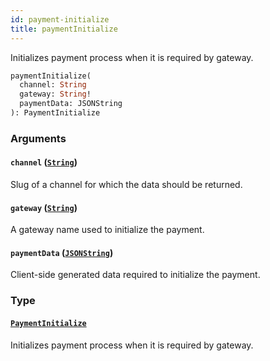 ```yaml
---
id: payment-initialize
title: paymentInitialize
---
```


Initializes payment process when it is required by gateway.

```graphql
paymentInitialize(
  channel: String
  gateway: String!
  paymentData: JSONString
): PaymentInitialize
```

### Arguments

#### `channel` ([`String`](../../../developer/api-reference/scalars/string))

Slug of a channel for which the data should be returned.

#### `gateway` ([`String`](../../../developer/api-reference/scalars/string))

A gateway name used to initialize the payment.

#### `paymentData` ([`JSONString`](../../../developer/api-reference/scalars/jsonstring))

Client-side generated data required to initialize the payment.

### Type

#### [`PaymentInitialize`](../../../developer/api-reference/objects/payment-initialize)

Initializes payment process when it is required by gateway.
